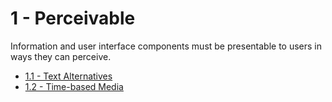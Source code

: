 # 1 - Perceivable

Information and user interface components must be presentable to users in ways they can perceive.

- [1.1 - Text Alternatives](./1.1-text-alternatives/1.1-text-alternatives.mdx)
- [1.2 - Time-based Media](./1.2-time-based-media/1.2-time-based-media.mdx)
